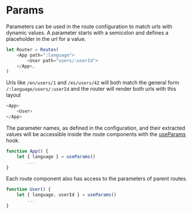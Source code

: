 # Params

Parameters can be used in the route configuration to match urls with dynamic values.
A parameter starts with a semicolon and defines a placeholder in the url for a value.

```javascript
let Router = Routes(
	<App path=":language">
		<User path="users/:userId">
	</App>,
)
```

Urls like `/en/users/1` and `/es/users/42` will both match the general form `/:language/users/:userId` and the router will render both urls with this layout

```javascript
<App>
	<User>
</App>
```

The parameter names, as defined in the configuration, and their extracted values will be accessible inside the route components with the [useParams](/hooks/use-params) hook.

```javascript
function App() {
	let { language } = useParams()
		...
}
```

Each route component also has access to the parameters of parent routes.

```javascript
function User() {
	let { language, userId } = useParams()
		...
}
```
